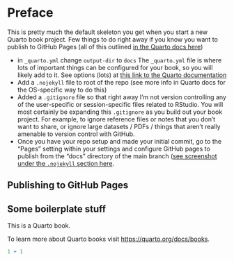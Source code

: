 # Preface {.unnumbered}

This is pretty much the default skeleton you get when you start a new Quarto book project.
Few things to do right away if you know you want to publish to GitHub Pages (all of this outlined [in the Quarto docs here](https://quarto.org/docs/publishing/github-pages.html))

-   in `_quarto.yml` change `output-dir` to `docs` The `_quarto.yml` file is where lots of important things can be configured for your book, so you will likely add to it. See options (lots) at [this link to the Quarto documentation](https://quarto.org/docs/reference/projects/books.html)
-   Add a `.nojekyll` file to root of the repo (see more info in Quarto docs for the OS-specific way to do this)
-   Added a `.gitignore` file so that right away I'm not version controlling any of the user-specific or session-specific files related to RStudio. You will most certainly be expanding this `.gitignore` as you build out your book project. For example, to ignore reference files or notes that you don't want to share, or ignore large datasets / PDFs / things that aren't really amenable to version control with GitHub.
-   Once you have your repo setup and made your initial commit, go to the "Pages" setting within your settings and configure GitHub pages to publish from the "docs" directory of the main branch ([see screenshot under the `.nojekyll` section here](https://quarto.org/docs/publishing/github-pages.html#render-to-docs).

## Publishing to GitHub Pages

## Some boilerplate stuff

This is a Quarto book.

To learn more about Quarto books visit <https://quarto.org/docs/books>.

```r
1 + 1
```
